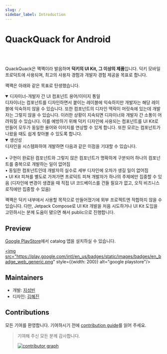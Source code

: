 ```yaml
---
slug: /
sidebar_label: Introduction
---
```



# QuackQuack for Android

<QuackQuackCharacter width="30%"/>

<br/><br/>

QuackQuack은 꽥꽥이라 발음하며 **덕키의 UI Kit, 그 이상의 제품**입니다.
덕키 모바일 프로덕트에 사용되며, 최고의 사용자 경험과 개발자 경험 제공을 목표로 합니다.

꽥꽥은 아래와 같은 목표로 탄생했습니다.

<details open>
<summary>디자이너-개발자 간 UI 컴포넌트 용어/이미지 통일</summary>
  디자이너는 컴포넌트를 디자인하면서 붙이는 레이블에 익숙하지만 개발자는 해당 레이블에 익숙하지 않을 수 있습니다.
  또한 컴포넌트의 디자인 맥락이 머릿속에 있는데 개발자는 그렇지 않을 수 있습니다.
  이러한 상황이 지속되면 디자이너와 개발자 간 소통이 어려워질 수 있습니다.
  이를 예방하기 위해 덕키 디자인에 사용되는 컴포넌트를 UI Kit로 만들어 모두가 동일한 용어와 이미지를 연상할 수 있게 합니다.
  또한 모르는 컴포넌트가 나왔을 때도 쉽게 찾아볼 수 있도록 합니다.
</details>

<details open>
<summary>생산성</summary>
  디자인을 시스템화하여 개발하면 다음과 같은 이점을 기대할 수 있습니다.
  <br/><br/>
  • 구현이 완료된 컴포넌트와 그렇지 않은 컴포넌트가 명확하게 구분되어 하나의 컴포넌트를 중복으로 개발하는 일이 없어짐
  <br/>
  • 동일한 컴포넌트인데 개발자의 실수로 세부 디자인에 오차가 생길 일이 없어짐
  <br/>
  • UI Kit 피쳐를 별도로 가져가면 프로덕트 피쳐 개발자가 하나의 주제에만 집중할 수 있음
  (디자인에 변경이 생겼을 때 직접 UI 코드베이스를 건들 필요가 없고, 오직 비즈니스 로직에만 집중할 수 있음)
</details>

꽥꽥은 덕키 내부에서 사용할 목적으로 만들어졌기에 외부 프로젝트엔 적합하지 않을 수 있습니다.
다만, Jetpack Compose로 UI Kit 개발을 처음 시도하거나 UI Kit 도입을 고민하시는 분께 도움이 됐으면 해서 public으로 진행합니다.

## Preview

[Google PlayStore](https://play.google.com/store/apps/details?id=team.duckie.quackquack.playground)에서 catalog 앱을 설치하실 수 있습니다.

<a href="https://play.google.com/store/apps/details?id=team.duckie.quackquack.playground"><img src="https://play.google.com/intl/en_us/badges/static/images/badges/en_badge_web_generic.png" style={{width: 200}} alt="google playstore"/></a>

## Maintainers

- 개발: [지성빈](https://sungb.in)
- 디자인: [김혜진](https://my.surfit.io/w/417265724)

## Contributions

모든 기여를 환영합니다. 기여하시기 전에 [contribution guide](contributing.mdx)를 읽어 주세요.

> 기여해 주신 모든 분께 감사합니다.
>
> <a href="https://github.com/duckie-team/quack-quack-android/graphs/contributors"><img src="https://contrib.rocks/image?repo=duckie-team/quack-quack-android" alt="contributor graph"/></a>
